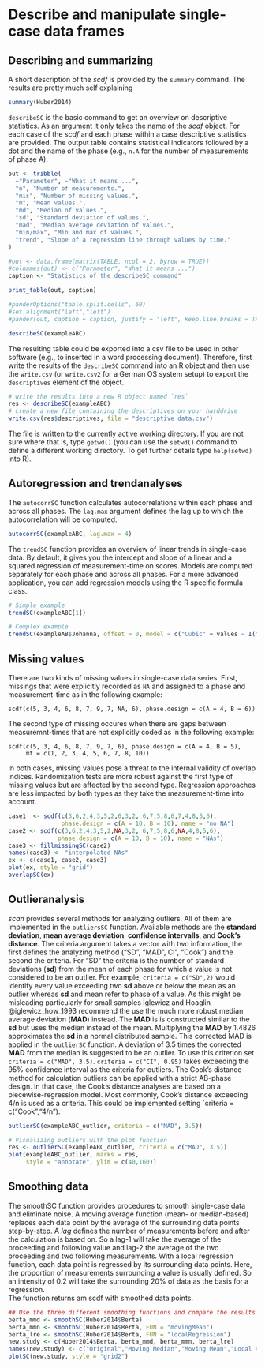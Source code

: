 # Describe and manipulate single-case data frames

## Describing and summarizing

A short description of the *scdf* is provided by the `summary` command. The results are pretty much self explaining

```r
summary(Huber2014)
```

`describeSC` is the basic command to get an overview on descriptive statistics. As an argument it only takes the name of the *scdf* object. For each case of the *scdf* and each phase within a case descriptive statistics are provided. The output table contains statistical indicators followed by a dot and the name of the phase (e.g., `n.A` for the number of measurements of phase A).

```r
out <- tribble(
  ~"Parameter", ~"What it means ...",
  "n", "Number of measurements.",
  "mis", "Number of missing values.",
  "m", "Mean values.",
  "md", "Median of values.",
  "sd", "Standard deviation of values.",
  "mad", "Median average deviation of values.",
  "min/max", "Min and max of values.",
  "trend", "Slope of a regression line through values by time."
)

#out <- data.frame(matrix(TABLE, ncol = 2, byrow = TRUE))
#colnames(out) <- c("Parameter", "What it means ...")
caption <- "Statistics of the describeSC command" 

print_table(out, caption)

#panderOptions("table.split.cells", 60)
#set.alignment("left","left")
#pander(out, caption = caption, justify = "left", keep.line.breaks = TRUE)

```

```r
describeSC(exampleABC)
```

The resulting table could be exported into a csv file to be used in other software (e.g., to inserted in a word processing document). Therefore, first write the results of the `describeSC` command into an R object and then use the `write.csv` (or `write.csv2` for a German OS system setup) to export the `descriptives` element of the object.

```r
# write the results into a new R object named `res`
res <- describeSC(exampleABC)
# create a new file containing the descriptives on your harddrive
write.csv(res$descriptives, file = "descriptive data.csv")
```

The file is written to the currently active working directory. If you are not sure where that is, type `getwd()` (you can use the `setwd()` command to define a different working directory. To get further details type `help(setwd)` into R).

## Autoregression and trendanalyses

The `autocorrSC` function calculates autocorrelations within each phase and across all phases. The `lag.max` argument defines the lag up to which the autocorrelation will be computed. 

```r
autocorrSC(exampleABC, lag.max = 4)
```

The `trendSC` function provides an overview of linear trends in single-case data. By default, it gives you the intercept and slope of a linear and a squared regression of measurement-time on scores. Models are computed separately for each phase and across all phases. For a more advanced application, you can add regression models using the R specific formula class.


```r
# Simple example
trendSC(exampleABC[1])

# Complex example
trendSC(exampleAB$Johanna, offset = 0, model = c("Cubic" = values ~ I(mt^3), "Log Time" = values ~ log(mt)))

```

## Missing values

There are two kinds of missing values in single-case data series. First, missings that were explicitly recorded as `NA` and assigned to a phase and measurement-time as in the following example:
```
scdf(c(5, 3, 4, 6, 8, 7, 9, 7, NA, 6), phase.design = c(A = 4, B = 6))
```

The second type of missing occures when there are gaps between measuremnt-times that are not explicitly coded as in the following example:

```
scdf(c(5, 3, 4, 6, 8, 7, 9, 7, 6), phase.design = c(A = 4, B = 5), 
     mt = c(1, 2, 3, 4, 5, 6, 7, 8, 10))
```

In both cases, missing values pose a threat to the internal validity of overlap indices. Randomization tests are more robust against the first type of missing values but are affected by the second type. Regression approaches are less impacted by both types as they take the measurement-time into account.  

```r
case1  <- scdf(c(3,6,2,4,3,5,2,6,3,2, 6,7,5,8,6,7,4,8,5,6), 
               phase.design = c(A = 10, B = 10), name = "no NA")
case2 <- scdf(c(3,6,2,4,3,5,2,NA,3,2, 6,7,5,8,6,NA,4,8,5,6), 
              phase.design = c(A = 10, B = 10), name = "NAs")
case3 <- fillmissingSC(case2)
names(case3) <- "interpolated NAs"
ex <- c(case1, case2, case3)
plot(ex, style = "grid")
overlapSC(ex)
```

## Outlieranalysis

*scan* provides several methods for analyzing outliers. All of them are implemented in the `outliersSC` function. Available methods are the __standard deviation__, __mean average deviation__, __confidence intervalls__, and __Cook's distance__. The criteria argument takes a vector with two information, the first defines the analyzing method ("SD", "MAD", CI", "Cook") and the second the criteria. For "SD" the criteria is the number of standard deviations (__sd__) from the mean of each phase for which a value is not considered to be an outlier. For example, `criteria = c("SD",2)` would identify every value exceeding two __sd__ above or below the mean as an outlier whereas __sd__ and mean refer to phase of a value. As this might be misleading particularly for small samples Iglewicz and Hoaglin @iglewicz_how_1993 recommend the use the much more robust median average deviation (__MAD__) instead. The __MAD__ is is constructed similar to the __sd__ but uses the median instead of the mean. Multiplying the __MAD__ by 1.4826 approximates the __sd__ in a normal distributed sample. This corrected MAD is applied in the `outlierSC` function. A deviation of 3.5 times the corrected __MAD__ from the median is suggested to be an outlier. To use this criterion set `criteria = c("MAD", 3.5)`. `criteria = c("CI", 0.95)` takes exceeding the 95% confidence interval as the criteria for outliers. The Cook's distance method for calculation outliers can be applied with a strict AB-phase design. in that case, the Cook's distance analyses are based on a piecewise-regression model. Most commonly, Cook's distance exceeding 4/n is used as a criteria. This could be implemented setting `criteria = c("Cook","4/n").

```r
outlierSC(exampleABC_outlier, criteria = c("MAD", 3.5))

# Visualizing outliers with the plot function
res <- outlierSC(exampleABC_outlier, criteria = c("MAD", 3.5))
plot(exampleABC_outlier, marks = res, 
     style = "annotate", ylim = c(40,160))

```

## Smoothing data

The smoothSC function provides procedures to smooth single-case data and eliminate noise. A moving average function (mean- or median-based) replaces each data point by the average of the surrounding data points step-by-step. A *lag* defines the number of measurements before and after the calculation is based on. So a lag-1 will take the average of the proceeding and following value and lag-2 the average of the two proceeding and two following measurements. With a local regression function, each data point is regressed by its surrounding data points. Here, the proportion of measurements surrounding a value is usually defined. So an intensity of 0.2 will take the surrounding 20% of data as the basis for a regression.  
The function returns am scdf with smoothed data points.

```r
## Use the three different smoothing functions and compare the results
berta_mmd <- smoothSC(Huber2014$Berta)
berta_mmn <- smoothSC(Huber2014$Berta, FUN = "movingMean")
berta_lre <- smoothSC(Huber2014$Berta, FUN = "localRegression")
new.study <- c(Huber2014$Berta, berta_mmd, berta_mmn, berta_lre)
names(new.study) <- c("Original","Moving Median","Moving Mean","Local Regression")
plotSC(new.study, style = "grid2")
```
